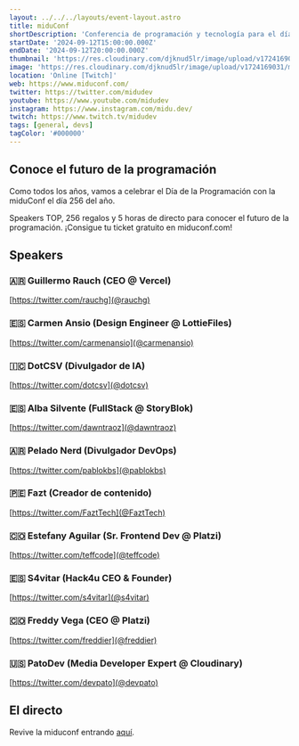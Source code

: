 ```yaml
---
layout: ../../../layouts/event-layout.astro
title: miduConf
shortDescription: 'Conferencia de programación y tecnología para el día del programador y la programadora'
startDate: '2024-09-12T15:00:00.000Z'
endDate: '2024-09-12T20:00:00.000Z'
thumbnail: 'https://res.cloudinary.com/djknud5lr/image/upload/v1724169031/miduconf-2024.jpg'
image: 'https://res.cloudinary.com/djknud5lr/image/upload/v1724169031/miduconf-2024.jpg'
location: 'Online [Twitch]'
web: https://www.miduconf.com/
twitter: https://twitter.com/midudev
youtube: https://www.youtube.com/midudev
instagram: https://www.instagram.com/midu.dev/
twitch: https://www.twitch.tv/midudev
tags: [general, devs]
tagColor: '#000000'
---
```


## Conoce el futuro de la programación

Como todos los años, vamos a celebrar el Día de la Programación con la miduConf el día 256 del año.

Speakers TOP, 256 regalos y 5 horas de directo para conocer el futuro de la programación. ¡Consigue tu ticket gratuito en miduconf.com!

## Speakers

### 🇦🇷 Guillermo Rauch (CEO @ Vercel)

[https://twitter.com/rauchg](@rauchg)

### 🇪🇸 Carmen Ansio (Design Engineer @ LottieFiles)

[https://twitter.com/carmenansio](@carmenansio)

### 🇮🇨 DotCSV (Divulgador de IA)

[https://twitter.com/dotcsv](@dotcsv)

### 🇪🇸 Alba Silvente (FullStack @ StoryBlok)

[https://twitter.com/dawntraoz](@dawntraoz)

### 🇦🇷 Pelado Nerd (Divulgador DevOps)

[https://twitter.com/pablokbs](@pablokbs)

### 🇵🇪 Fazt (Creador de contenido)

[https://twitter.com/FaztTech](@FaztTech)

### 🇨🇴 Estefany Aguilar (Sr. Frontend Dev @ Platzi)

[https://twitter.com/teffcode](@teffcode)

### 🇪🇸 S4vitar (Hack4u CEO & Founder)

[https://twitter.com/s4vitar](@s4vitar)

### 🇨🇴 Freddy Vega (CEO @ Platzi)

[https://twitter.com/freddier](@freddier)

### 🇺🇸 PatoDev (Media Developer Expert @ Cloudinary)

[https://twitter.com/devpato](@devpato)

## El directo

Revive la miduconf entrando [aquí](https://www.twitch.tv/videos/2249188334).
